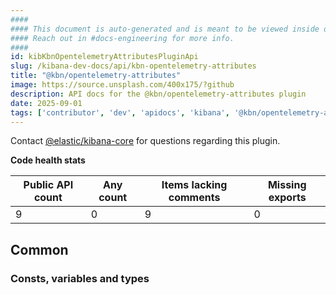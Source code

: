 ```yaml
---
####
#### This document is auto-generated and is meant to be viewed inside our experimental, new docs system.
#### Reach out in #docs-engineering for more info.
####
id: kibKbnOpentelemetryAttributesPluginApi
slug: /kibana-dev-docs/api/kbn-opentelemetry-attributes
title: "@kbn/opentelemetry-attributes"
image: https://source.unsplash.com/400x175/?github
description: API docs for the @kbn/opentelemetry-attributes plugin
date: 2025-09-01
tags: ['contributor', 'dev', 'apidocs', 'kibana', '@kbn/opentelemetry-attributes']
---
```




Contact [@elastic/kibana-core](https://github.com/orgs/elastic/teams/kibana-core) for questions regarding this plugin.

**Code health stats**

| Public API count  | Any count | Items lacking comments | Missing exports |
|-------------------|-----------|------------------------|-----------------|
| 9 | 0 | 9 | 0 |

## Common

### Consts, variables and types
<DocDefinitionList data={kbnOpentelemetryAttributesObj.common.misc}/>

